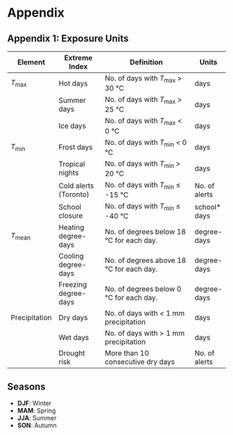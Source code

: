 # Appendix {#appendix}

## Appendix 1: Exposure Units

| Element            | Extreme Index         | Definition                                  | Units         |
| ------------------ | --------------------- | ------------------------------------------- | ------------- |
| _T_<sub>max</sub>  | Hot days              | No. of days with _T_<sub>max</sub> > 30 °C  | days          |
|                    | Summer days           | No. of days with _T_<sub>max</sub> > 25 °C  | days          |
|                    | Ice days              | No. of days with _T_<sub>max</sub> < 0 °C   | days          |
| _T_<sub>min</sub>  | Frost days            | No. of days with _T_<sub>min</sub> < 0 °C   | days          |
|                    | Tropical nights       | No. of days with _T_<sub>min</sub> > 20 °C  | days          |
|                    | Cold alerts (Toronto) | No. of days with _T_<sub>min</sub> ≤ -15 °C | No. of alerts |
|                    | School closure        | No. of days with _T_<sub>min</sub> ≤ -40 °C | school* days  |
| _T_<sub>mean</sub> | Heating degree-days   | No. of degrees below 18 °C for each day.    | degree-days   |
|                    | Cooling degree-days   | No. of degrees above 18 °C for each day.    | degree-days   |
|                    | Freezing degree-days  | No. of degrees below 0 °C for each day.     | degree-days   |
| Precipitation      | Dry days              | No. of days with < 1 mm precipitation       | days          |
|                    | Wet days              | No. of days with > 1 mm precipitation       | days          |
|                    | Drought risk          | More than 10 consecutive dry days           | No. of alerts |

## Seasons
 - **DJF**: Winter
 - **MAM**: Spring
 - **JJA**: Summer
 - **SON**: Autumn
